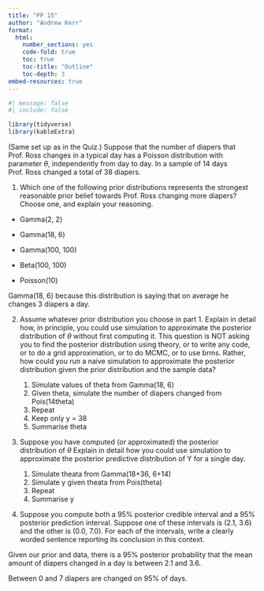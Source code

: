 ```yaml
---
title: "PP 15"
author: "Andrew Kerr"
format:
  html:
    number_sections: yes
    code-fold: true
    toc: true
    toc-title: "Outline"
    toc-depth: 3
embed-resources: true
---
```


```r
#| message: false
#| include: false 

library(tidyverse)
library(kableExtra)
```

(Same set up as in the Quiz.) Suppose that the number of diapers that Prof. Ross changes in a typical day has a Poisson distribution with parameter $\theta$, independently from day to day.  In a sample of 14 days Prof. Ross changed a total of 38 diapers.

1. Which one of the following prior distributions represents the strongest reasonable prior belief towards Prof. Ross changing more diapers?  Choose one, and explain your reasoning.

- Gamma(2, 2)

- Gamma(18, 6)

- Gamma(100, 100)

- Beta(100, 100)

- Poisson(10)

Gamma(18, 6) because this distribution is saying that on average he changes 3 diapers a day.

2. Assume whatever prior distribution you choose in part 1. Explain in detail how, in principle, you could use simulation to approximate the posterior distribution of $\theta$ without first computing it.  This question is NOT asking you to find the posterior distribution using theory, or to write any code, or to do a grid approximation, or to do MCMC, or to use brms.  Rather, how could you run a naive simulation to approximate the posterior distribution given the prior distribution and the sample data?

    1. Simulate values of theta from Gamma(18, 6)
    2. Given theta, simulate the number of diapers changed from Pois(14theta)
    3. Repeat
    4. Keep only y = 38
    5. Summarise theta

3. Suppose you have computed (or approximated) the posterior distribution of $\theta$ Explain in detail how you could use simulation to approximate the posterior predictive distribution of Y for a single day.

    1. Simulate theata from Gamma(18+36, 6+14)
    2. Simulate y given theata from Pois(theta)
    3. Repeat
    4. Summarise y

4. Suppose you compute both a 95% posterior credible interval and a 95% posterior prediction interval. Suppose one of these intervals is (2.1, 3.6) and the other is (0.0, 7.0).  For each of the intervals, write a clearly worded sentence reporting its conclusion in this context.

Given our prior and data, there is a 95% posterior probability that the mean amount of diapers changed in a day is between 2.1 and 3.6.

Between 0 and 7 diapers are changed on 95% of days.


